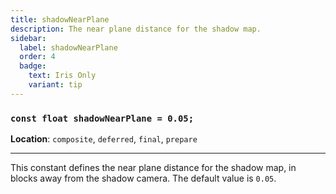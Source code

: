 ```yaml
---
title: shadowNearPlane
description: The near plane distance for the shadow map.
sidebar:
  label: shadowNearPlane
  order: 4
  badge:
    text: Iris Only
    variant: tip
---
```


### `const float shadowNearPlane = 0.05;`

**Location**: `composite`, `deferred`, `final`, `prepare`

---

This constant defines the near plane distance for the shadow map, in blocks away from the shadow camera. The default value is `0.05`.